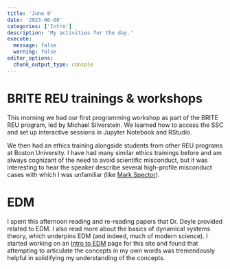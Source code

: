 ```yaml
---
title: 'June 8'
date: '2023-06-08'
categories: ['Intro']
description: 'My activities for the day.'
execute: 
  message: false
  warning: false
editor_options: 
  chunk_output_type: console
---
```


# BRITE REU trainings & workshops
This morning we had our first programming workshop as part of the BRITE REU program, led by Michael Silverstein. We learned how to access the SSC and set up interactive sessions in Jupyter Notebook and RStudio.

We then had an ethics training alongside students from other REU programs at Boston University. I have had many similar ethics trainings before and am always cognizant of the need to avoid scientific misconduct, but it was interesting to hear the speaker describe several high-profile misconduct cases with which I was unfamiliar (like [Mark Spector](https://www.thecrimson.com/article/1981/10/3/cornell-researcher-quits-over-false-cancer/)).

# EDM
I spent this afternoon reading and re-reading papers that Dr. Deyle provided related to EDM. I also read more about the basics of dynamical systems theory, which underpins EDM (and indeed, much of modern science). I started working on an [Intro to EDM](https://rmk118.github.io/lab_notebook/Resources/EDM.html) page for this site and found that attempting to articulate the concepts in my own words was tremendously helpful in solidifying my understanding of the concepts.